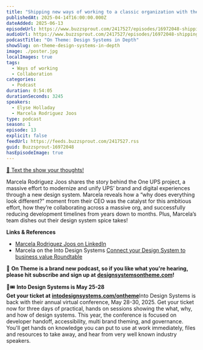 ```yaml
---
title: "Shipping new ways of working to a classic organization with the One UPS system, with Marcela Rodriguez Joos — #13"
publishedAt: 2025-04-14T16:00:00.000Z
dateAdded: 2025-06-13
episodeUrl: https://www.buzzsprout.com/2417527/episodes/16972048-shipping-new-ways-of-working-to-a-classic-organization-with-the-one-ups-system-with-marcela-rodriguez-joos-13.mp3
audioUrl: https://www.buzzsprout.com/2417527/episodes/16972048-shipping-new-ways-of-working-to-a-classic-organization-with-the-one-ups-system-with-marcela-rodriguez-joos-13.mp3
podcastTitle: "On Theme: Design Systems in Depth"
showSlug: on-theme-design-systems-in-depth
image: ./poster.jpg
localImages: true
tags:
  - Ways of working
  - Collaboration
categories:
  - Podcast
duration: 0:54:05
durationSeconds: 3245
speakers:
  - Elyse Holladay
  - Marcela Rodriguez Joos
type: podcast
season: 1
episode: 13
explicit: false
feedUrl: https://feeds.buzzsprout.com/2417527.rss
guid: Buzzsprout-16972048
hasEpisodeImage: true
---
```

[📲 Text the show your thoughts!](https://www.buzzsprout.com/twilio/text_messages/2417527/open_sms)

Marcela Rodriguez Joos shares the story behind the One UPS project, a massive effort to modernize and unify UPS’ brand and digital experiences through a new design system. Marcela reveals how a “why does everything look different?” moment from their CEO was the catalyst for this ambitious effort, how they’re collaborating across a massive org, and successfully reducing development timelines from years down to months. Plus, Marcela’s team dishes out their design system spice takes!

**Links & References**

-   [Marcela Rodriguez Joos on LinkedIn](https://www.linkedin.com/in/roisy/)
-   Marcela on the Into Design Systems [Connect your Design System to business value Roundtable](https://www.youtube.com/watch?v=oqr_u1FeoNA&t=840s)

💖 **On Theme is a brand new podcast, so if you like what you're hearing, please hit subscribe and sign up at** [**designsystemsontheme.com**](http://designsystemsontheme.com/)**!**

🎨🎟️ **Into Design Systems is May 25-28  
Get your ticket at** [**intodesignsystems.com/ontheme**](http://intodesignsystems.com/ontheme)Into Design Systems is back with their annual virtual conference, May 28-30, 2025. Get your ticket now for three days of practical, hands on sessions showing the what, why, and how of design systems. This year, the conference is focused on developer handoff, accessibility, multi brand theming, and governance. You'll get hands on knowledge you can put to use at work immediately, files and resources to take away, and hear from very well known industry speakers.
